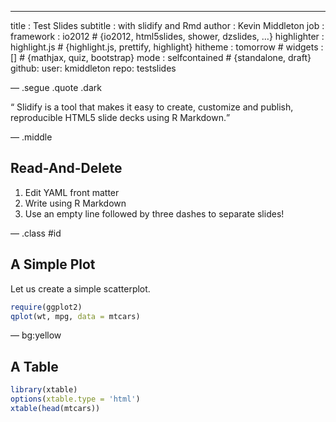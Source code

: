 ---
title       : Test Slides
subtitle    : with slidify and Rmd
author      : Kevin Middleton
job         : 
framework   : io2012        # {io2012, html5slides, shower, dzslides, ...}
highlighter : highlight.js  # {highlight.js, prettify, highlight}
hitheme     : tomorrow      # 
widgets     : []            # {mathjax, quiz, bootstrap}
mode        : selfcontained # {standalone, draft}
github:
  user: kmiddleton
  repo: testslides

--- .segue .quote .dark

<q> Slidify is a tool that makes it easy to create, customize and publish, reproducible HTML5 slide decks using R Markdown.</q>

<style>
.dark q {
  color: white;
}
</style>

--- .middle

## Read-And-Delete

1. Edit YAML front matter
2. Write using R Markdown
3. Use an empty line followed by three dashes to separate slides!

--- .class #id 

## A Simple Plot

Let us create a simple scatterplot.

```r
require(ggplot2)
qplot(wt, mpg, data = mtcars)
```

--- bg:yellow

## A Table

```r
library(xtable)
options(xtable.type = 'html')
xtable(head(mtcars))
```



